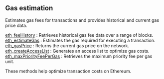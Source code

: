 

## Gas estimation

Estimates gas fees for transactions and provides historical and current gas price data.

[eth_feeHistory](/ethereum-api/gasestimation/eth_feeHistory) : Retrieves historical gas fee data over a range of blocks. \
[eth_estimateGas](/ethereum-api/gasestimation/eth_estimateGas) : Estimates the gas required for executing a transaction. \
[eth_gasPrice](/ethereum-api/gasestimation/eth_gasPrice) : Returns the current gas price on the network. \
[eth_createAccessList](/ethereum-api/gasestimation/eth_createAccessList) : Generates an access list to optimize gas costs. \
[eth_maxPriorityFeePerGas](/ethereum-api/gasestimation/eth_maxPriorityFeePerGas) : Retrieves the maximum priority fee per gas unit.

These methods help optimize transaction costs on Ethereum.

<Space h={16} />
<GetStarted />
